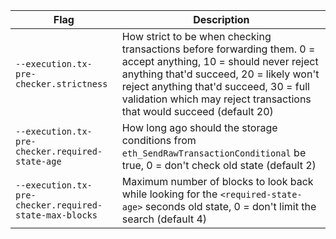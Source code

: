 <section class='small-table'>

| Flag                                                   | Description                                                                                                                                                                                                                                                                     |
| ------------------------------------------------------ | ------------------------------------------------------------------------------------------------------------------------------------------------------------------------------------------------------------------------------------------------------------------------------- |
| `--execution.tx-pre-checker.strictness`                | How strict to be when checking transactions before forwarding them. 0 = accept anything, 10 = should never reject anything that'd succeed, 20 = likely won't reject anything that'd succeed, 30 = full validation which may reject transactions that would succeed (default 20) |
| `--execution.tx-pre-checker.required-state-age`        | How long ago should the storage conditions from `eth_SendRawTransactionConditional` be true, 0 = don't check old state (default 2)                                                                                                                                              |
| `--execution.tx-pre-checker.required-state-max-blocks` | Maximum number of blocks to look back while looking for the `<required-state-age>` seconds old state, 0 = don't limit the search (default 4)                                                                                                                                    |

</section>
